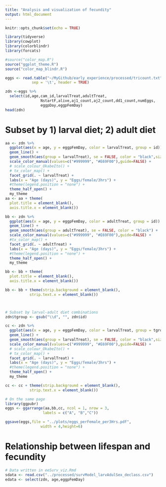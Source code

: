 ```yaml
---
title: "Analysis and visualization of fecundity"
output: html_document
---
```


```r
knitr::opts_chunk$set(echo = TRUE)

library(tidyverse)
library(cowplot)
library(colorblindr)
library(forcats)

#source("color_map.R")
source("ggplot_theme.R")
source("color_map_blindr.R")

```

```r
eggs <- read.table("~/MyGithub/early_experience/processed/tricount.txt",
            sep = '\t', header = TRUE)

zdn <-eggs %>%  
  select(id,age,cam_id,larvalTreat,adultTreat,
                NstartF,alive,aj1_count,aj2_count,dd1_count,numEggs,
                eggpDay,eggpFemDay)
head(zdn)
```

# Subset by 1) larval diet; 2) adult diet

```r
aa <- zdn %>% 
  ggplot(aes(x = age, y = eggpFemDay, color = larvalTreat, group = id)) +
  geom_line() +
  geom_smooth(aes(group = larvalTreat), se = FALSE, color = "black",size=0.8) +
  scale_color_manual(values=c("#999999", "#E69F00"),guide=FALSE) +
  # scale_colour_OkabeIto() +
  # tx_color_map() +
  facet_grid(. ~ larvalTreat) +
  labs(x = "Age (days)", y = "Eggs/female/3hrs") +
  #theme(legend.position = "none") +
  theme_half_open() +
  my_theme
aa <- aa + theme(
  plot.title = element_blank(),
  axis.title.x = element_blank())

bb <- zdn %>%
  ggplot(aes(x = age, y = eggpFemDay, color = adultTreat, group = id)) +
  geom_line() +
  geom_smooth(aes(group = adultTreat), se = FALSE, color = "black") +
  scale_color_manual(values=c("#999999", "#E69F00"),guide=FALSE) +
  #tx_color_map() +
  facet_grid(. ~ adultTreat) +
  labs(x = "Age (days)", y = "Eggs/female/3hrs") +
  #theme(legend.position = "none") +
  theme_half_open() +
  my_theme

bb <- bb + theme(
  plot.title = element_blank(),
  axis.title.x = element_blank())

bb <- bb + theme(strip.background = element_blank(),
           strip.text.x = element_blank())



# Subset by larval-adult diet combinations
zdn$tgroup <- gsub("\\d", "", zdn$id)

cc <- zdn %>% 
  ggplot(aes(x = age, y = eggpFemDay, color = larvalTreat, group = tgroup)) +
  geom_line() +
  geom_smooth(aes(group = larvalTreat), se = FALSE, color = "black",size=0.8) +
  scale_color_manual(values=c("#999999", "#E69F00"),guide=FALSE) +
  # scale_colour_OkabeIto() +
  # tx_color_map() +
  facet_grid(. ~ larvalTreat) +
  labs(x = "Age (days)", y = "Eggs/female/3hrs") +
  #theme(legend.position = "none") +
  theme_half_open() +
  my_theme

cc <- cc + theme(strip.background = element_blank(),
           strip.text.x = element_blank())

# On the same page
library(ggpubr)
eggs <- ggarrange(aa,bb,cc, ncol = 1, nrow = 3, 
                 labels = c("A", "B","C"))

ggsave(eggs,file = "../plots/eggs_perFemale_per3Hrs.pdf",
                width = 4,height=6)

```

# Relationship between lifespan and fecundity

```r
# Data written in eeSurv_viz.Rmd
sdata <- read.csv("../processed/survModel_larvAdulSex_declass.csv")
edata <- select(zdn, age,eggpFemDay)
```

